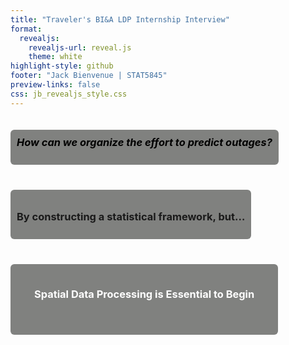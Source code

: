 ```yaml
---
title: "Traveler's BI&A LDP Internship Interview"
format:
  revealjs:
    revealjs-url: reveal.js
    theme: white
highlight-style: github  
footer: "Jack Bienvenue | STAT5845" 
preview-links: false
css: jb_revealjs_style.css
---
```


<section data-auto-animate data-background="images/travelers.png" data-background-repeat="repeat" data-background-size="100px">

  <div style="background-color: rgba(62, 64, 61, 0.65); 
              padding: 10px; 
              border-radius: 6px; 
              display: inline-block; 
              margin-top: 20px;">
  <h3 style="color: black; text-align: center; margin-top: 0px;"> <em>How can we organize the effort to predict outages? </em> </h3>
  </div>

   <div style="background-color: rgba(62, 64, 61, 0.65); 
              padding: 10px; 
              border-radius: 6px; 
              display: inline-block; 
              margin-top: 40px;">
  <h3 class="fragment" style="text-align: center;"> By constructing a statistical framework, but...</h3> 
  </div>

<div style="background-color: rgba(62, 64, 61, 0.65); 
              padding: 38px; 
              border-radius: 6px; 
              display: inline-block; 
              margin-top: 40px;">
  <h3 class="fragment" style="text-align: center; color: white; margin-top: 0px;">   Spatial Data Processing is Essential to Begin</h3> 
  </div>
</section>

<section>

</section>
